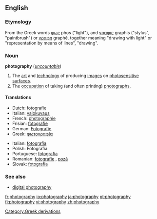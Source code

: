 {{wikipedia}}
==English==

===Etymology===
<!-- nicked from 'pedia -->
From the Greek words [[φως]] phos ("light"), and [[γραφις]] graphis ("stylus", "paintbrush") or [[γραφη]] graphê, together meaning "drawing with light" or "representation by means of lines", "drawing".


===Noun===
'''photography''' (''[[uncountable]]'')
# The [[art]] and [[technology]] of producing [[images]] on [[photosensitive]] [[surface]]s.
# The [[occupation]] of taking (and often printing) [[photograph]]s.

====Translations====
{{top}}
*Dutch: [[fotografie]] {{f}}
*Italian: [[valokuvaus]] {{f}}
*French: [[photographie]] {{f}}
*Frisian: [[fotografie]]
*German: [[Fotografie]] {{f}}
*Greek: [[φωτογραφία]]
{{mid}}
*Italian: [[fotografia]] {{f}}
*Polish: Fotografia
*Portuguese: [[fotografia]] {{f}}
*Romanian: [[fotografie]] {{f}}, [[poză]] {{f}}
*Slovak: [[fotografia#Slovak|fotografia]] {{f}}
{{bottom}}

[[Category:Greek derivations]]

===See also===
*[[digital photography]]

[[fr:photography]]
[[io:photography]]
[[ja:photography]]
[[pt:photography]]
[[fi:photography]]
[[vi:photography]]
[[zh:photography]]